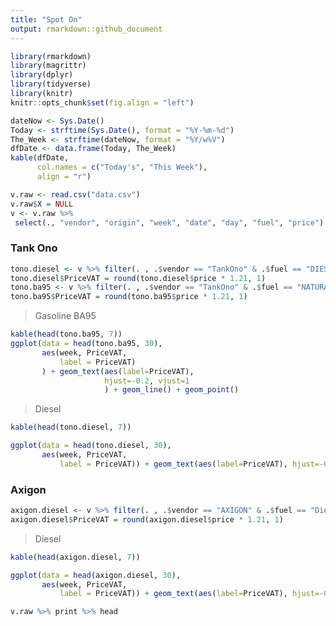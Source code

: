 ```yaml
---
title: "Spot On"
output: rmarkdown::github_document
---
```


```r
library(rmarkdown)
library(magrittr)
library(dplyr)
library(tidyverse)
library(knitr)
knitr::opts_chunk$set(fig.align = "left")
```

```r
dateNow <- Sys.Date()
Today <- strftime(Sys.Date(), format = "%Y-%m-%d")
The_Week <- strftime(dateNow, format = "%Y/w%V")
dfDate <- data.frame(Today, The_Week)
kable(dfDate,
      col.names = c("Today's", "This Week"),
      align = "r")
```


```r
v.raw <- read.csv("data.csv")
v.raw$X = NULL
v <- v.raw %>%
 select(., "vendor", "origin", "week", "date", "day", "fuel", "price")
```

### Tank Ono

```r
tono.diesel <- v %>% filter(. , .$vendor == "TankOno" & .$fuel == "DIESEL")
tono.diesel$PriceVAT = round(tono.diesel$price * 1.21, 1)
tono.ba95 <- v %>% filter(. , .$vendor == "TankOno" & .$fuel == "NATURAL95")
tono.ba95$PriceVAT = round(tono.ba95$price * 1.21, 1)
```

> Gasoline BA95

```r
kable(head(tono.ba95, 7))
ggplot(data = head(tono.ba95, 30),
       aes(week, PriceVAT,
           label = PriceVAT)
       ) + geom_text(aes(label=PriceVAT),
                     hjust=-0.2, vjust=1
                     ) + geom_line() + geom_point()
```

> Diesel

```r
kable(head(tono.diesel, 7))

ggplot(data = head(tono.diesel, 30),
       aes(week, PriceVAT,
           label = PriceVAT)) + geom_text(aes(label=PriceVAT), hjust=-0.2, vjust=1) + geom_line() + geom_point()
```

### Axigon
```r
axigon.diesel <- v %>% filter(. , .$vendor == "AXIGON" & .$fuel == "Diesel")
axigon.diesel$PriceVAT = round(axigon.diesel$price * 1.21, 1)
```

> Diesel

```r
kable(head(axigon.diesel, 7))

ggplot(data = head(axigon.diesel, 30),
       aes(week, PriceVAT,
           label = PriceVAT)) + geom_text(aes(label=PriceVAT), hjust=-0.2, vjust=1) + geom_line() + geom_point()
```
```r
v.raw %>% print %>% head
```
